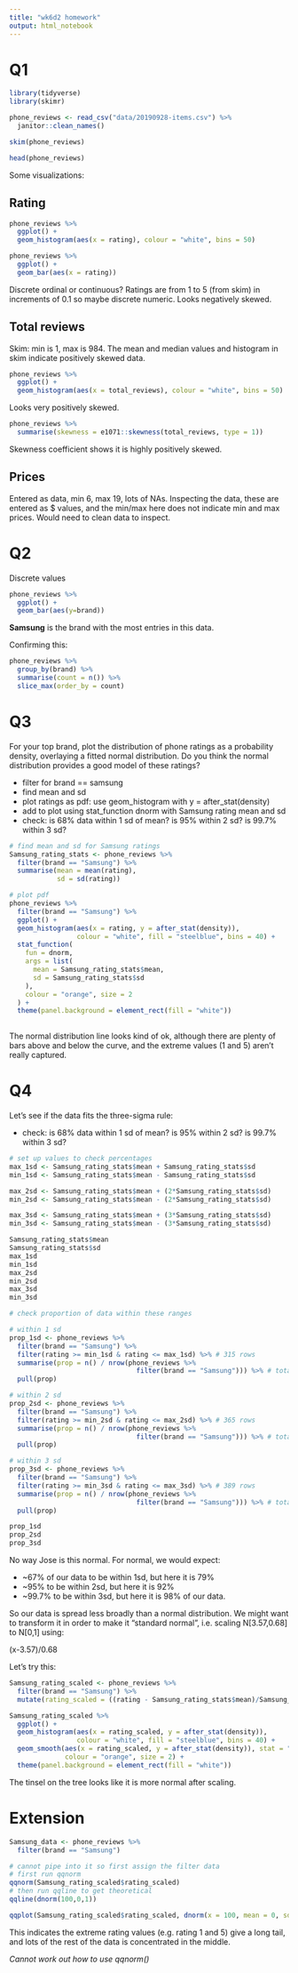 ```yaml
---
title: "wk6d2 homework"
output: html_notebook
---
```


# Q1

```r
library(tidyverse)
library(skimr)
```


```r
phone_reviews <- read_csv("data/20190928-items.csv") %>% 
  janitor::clean_names()
```
```r
skim(phone_reviews)
```
```r
head(phone_reviews)
```


Some visualizations:

## Rating

```r
phone_reviews %>% 
  ggplot() +
  geom_histogram(aes(x = rating), colour = "white", bins = 50)

phone_reviews %>% 
  ggplot() +
  geom_bar(aes(x = rating))
```
Discrete ordinal or continuous? Ratings are from 1 to 5 (from skim) in increments of 0.1 so maybe discrete numeric. Looks negatively skewed.

## Total reviews

Skim: min is 1, max is 984. The mean and median values and histogram in skim indicate positively skewed data.

```r
phone_reviews %>% 
  ggplot() +
  geom_histogram(aes(x = total_reviews), colour = "white", bins = 50)
```

Looks very positively skewed.

```r
phone_reviews %>% 
  summarise(skewness = e1071::skewness(total_reviews, type = 1))
```
Skewness coefficient shows it is highly positively skewed.

## Prices

Entered as <chr> data, min 6, max 19, lots of NAs. Inspecting the data, these are entered as $ values, and the min/max here does not indicate min and max prices. Would need to clean data to inspect.

# Q2 

Discrete values
```r
phone_reviews %>% 
  ggplot() +
  geom_bar(aes(y=brand))
```

**Samsung** is the brand with the most entries in this data.

Confirming this:
```r
phone_reviews %>% 
  group_by(brand) %>% 
  summarise(count = n()) %>% 
  slice_max(order_by = count)
```

# Q3 

For your top brand, plot the distribution of phone ratings as a probability density, overlaying a fitted normal distribution. Do you think the normal distribution provides a good model of these ratings?

* filter for brand == samsung
* find mean and sd
* plot ratings as pdf: use geom_histogram with y = after_stat(density)
* add to plot using stat_function dnorm with Samsung rating mean and sd
* check: is 68% data within 1 sd of mean? is 95% within 2 sd? is 99.7% within 3 sd?

```r
# find mean and sd for Samsung ratings
Samsung_rating_stats <- phone_reviews %>% 
  filter(brand == "Samsung") %>% 
  summarise(mean = mean(rating),
            sd = sd(rating))

# plot pdf
phone_reviews %>% 
  filter(brand == "Samsung") %>% 
  ggplot() +
  geom_histogram(aes(x = rating, y = after_stat(density)),
                 colour = "white", fill = "steelblue", bins = 40) +
  stat_function(
    fun = dnorm,
    args = list(
      mean = Samsung_rating_stats$mean,
      sd = Samsung_rating_stats$sd
    ),
    colour = "orange", size = 2
  ) +
  theme(panel.background = element_rect(fill = "white"))
  
```

The normal distribution line looks kind of ok, although there are plenty of bars above and below the curve, and the extreme values (1 and 5) aren't really captured.

# Q4

Let's see if the data fits the three-sigma rule:

* check: is 68% data within 1 sd of mean? is 95% within 2 sd? is 99.7% within 3 sd?

```r
# set up values to check percentages
max_1sd <- Samsung_rating_stats$mean + Samsung_rating_stats$sd
min_1sd <- Samsung_rating_stats$mean - Samsung_rating_stats$sd

max_2sd <- Samsung_rating_stats$mean + (2*Samsung_rating_stats$sd)
min_2sd <- Samsung_rating_stats$mean - (2*Samsung_rating_stats$sd)

max_3sd <- Samsung_rating_stats$mean + (3*Samsung_rating_stats$sd)
min_3sd <- Samsung_rating_stats$mean - (3*Samsung_rating_stats$sd)

Samsung_rating_stats$mean
Samsung_rating_stats$sd
max_1sd
min_1sd
max_2sd
min_2sd
max_3sd
min_3sd
```
```r
# check proportion of data within these ranges

# within 1 sd
prop_1sd <- phone_reviews %>% 
  filter(brand == "Samsung") %>% 
  filter(rating >= min_1sd & rating <= max_1sd) %>% # 315 rows
  summarise(prop = n() / nrow(phone_reviews %>% 
                                filter(brand == "Samsung"))) %>% # total 397 rows
  pull(prop)

# within 2 sd
prop_2sd <- phone_reviews %>% 
  filter(brand == "Samsung") %>% 
  filter(rating >= min_2sd & rating <= max_2sd) %>% # 365 rows
  summarise(prop = n() / nrow(phone_reviews %>% 
                                filter(brand == "Samsung"))) %>% # total 397 rows
  pull(prop)

# within 3 sd
prop_3sd <- phone_reviews %>% 
  filter(brand == "Samsung") %>% 
  filter(rating >= min_3sd & rating <= max_3sd) %>% # 389 rows
  summarise(prop = n() / nrow(phone_reviews %>% 
                                filter(brand == "Samsung"))) %>% # total 397 rows
  pull(prop)

prop_1sd
prop_2sd 
prop_3sd 
```

No way Jose is this normal. For normal, we would expect:

* ~67% of our data to be within 1sd, but here it is 79%
* ~95% to be within 2sd, but here it is 92%
* ~99.7% to be within 3sd, but here it is 98% of our data.

So our data is spread less broadly than a normal distribution. We might want to transform it in order to make it "standard normal", i.e. scaling N[3.57,0.68] to N[0,1] using:

(x-3.57)/0.68

Let's try this:

```r
Samsung_rating_scaled <- phone_reviews %>% 
  filter(brand == "Samsung") %>% 
  mutate(rating_scaled = ((rating - Samsung_rating_stats$mean)/Samsung_rating_stats$sd))

Samsung_rating_scaled %>% 
  ggplot() +
  geom_histogram(aes(x = rating_scaled, y = after_stat(density)),
                 colour = "white", fill = "steelblue", bins = 40) +
  geom_smooth(aes(x = rating_scaled, y = after_stat(density)), stat = "density", 
              colour = "orange", size = 2) +
  theme(panel.background = element_rect(fill = "white"))
```

The tinsel on the tree looks like it is more normal after scaling.

# Extension

```r
Samsung_data <- phone_reviews %>% 
  filter(brand == "Samsung")

# cannot pipe into it so first assign the filter data
# first run qqnorm
qqnorm(Samsung_rating_scaled$rating_scaled)
# then run qqline to get theoretical
qqline(dnorm(100,0,1))

qqplot(Samsung_rating_scaled$rating_scaled, dnorm(x = 100, mean = 0, sd = 1))

```

This indicates the extreme rating values (e.g. rating 1 and 5) give a long tail, and lots of the rest of the data is concentrated in the middle.

_Cannot work out how to use qqnorm()_
